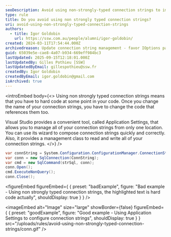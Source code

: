 ```yaml
---
seoDescription: Avoid using non-strongly-typed connection strings to improve code maintainability and reduce errors.
type: rule
title: Do you avoid using non strongly typed connection strings?
uri: avoid-using-non-strongly-typed-connection-strings
authors:
  - title: Igor Goldobin
    url: https://ssw.com.au/people/alumni/igor-goldobin/
created: 2024-03-11T17:54:44.000Z
archivedreason: Update connection string management - favor IOptions pattern over Visual Studio's Application Settings. Offers robust, flexible config in .NET Core, aligning with modern development practices. Refer to Microsoft's IOptions pattern in .NET documentation for implementation guidance.
guid: 65039e5e-cae8-4a07-b934-669eff984bc3
lastUpdated: 2025-09-15T12:18:01.000Z
lastUpdatedBy: Gilles Pothieu [SSW]
lastUpdatedByEmail: gillespothieu@ssw.fr
createdBy: Igor Goldobin
createdByEmail: igor.goldobin@gmail.com
isArchived: true
---
```


<introEmbed
  body={<>
Using non strongly typed connection strings means that you have to hard code at some point in your code. Once you change the name of your connection strings, you have to change the code that references them too.

Visual Studio provides a convenient tool, called Application Settings, that allows you to manage all of your connection strings from only one location. You can use its wizard to compose connection strings quickly and correctly. Also, it provides a management class to read and write all of your connection strings.
  </>}
/>
```cs
var connString = System.Configuration.ConfigurationManager.ConnectionStrings["MyProj.Properties.Settings.ConnectString"].ToString();
var conn = new SqlConnection(ConnString);
var cmd = new SqlCommand(strSql, conn);
conn.Open();
cmd.ExecuteNonQuery();
conn.Close();
```
<figureEmbed figureEmbed={ {
  preset: "badExample",
  figure: "Bad example - Using non strongly typed connection strings, the highlighted text is hard code actually",
  shouldDisplay: true
} } />


<imageEmbed
  alt="Image"
  size="large"
  showBorder={false}
  figureEmbed={ {
    preset: "goodExample",
    figure: "Good example - Using Application Settings to configure connection strings",
    shouldDisplay: true
  } }
  src="/uploads/rules/avoid-using-non-strongly-typed-connection-strings/conn.gif"
/>
